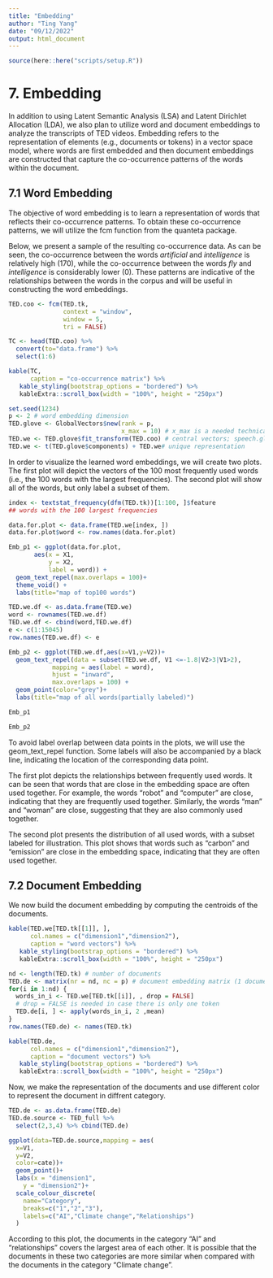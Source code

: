 ```yaml
---
title: "Embedding"
author: "Ting Yang"
date: "09/12/2022"
output: html_document
---
```


```r
source(here::here("scripts/setup.R"))
```

# 7. Embedding 

In addition to using Latent Semantic Analysis (LSA) and Latent Dirichlet Allocation (LDA), we also plan to utilize word and document embeddings to analyze the transcripts of TED videos. Embedding refers to the representation of elements (e.g., documents or tokens) in a vector space model, where words are first embedded and then document embeddings are constructed that capture the co-occurrence patterns of the words within the document.

## 7.1 Word Embedding

The objective of word embedding is to learn a representation of words that reflects their co-occurrence patterns. To obtain these co-occurrence patterns, we will utilize the fcm function from the quanteta package. 

Below, we present a sample of the resulting co-occurrence data. As can be seen, the co-occurrence between the words *artificial* and *intelligence* is relatively high (170), while the co-occurrence between the words *fly* and *intelligence* is considerably lower (0). These patterns are indicative of the relationships between the words in the corpus and will be useful in constructing the word embeddings.

```r
TED.coo <- fcm(TED.tk,
               context = "window",
               window = 5,
               tri = FALSE) 

TC <- head(TED.coo) %>% 
  convert(to="data.frame") %>% 
  select(1:6)

kable(TC,
      caption = "co-occurrence matrix") %>%
   kable_styling(bootstrap_options = "bordered") %>%
   kableExtra::scroll_box(width = "100%", height = "250px")
```

```r
set.seed(1234)
p <- 2 # word embedding dimension
TED.glove <- GlobalVectors$new(rank = p,
                               x_max = 10) # x_max is a needed technical option
TED.we <- TED.glove$fit_transform(TED.coo) # central vectors; speech.glove$components contains the context vectors
TED.we <- t(TED.glove$components) + TED.we# unique representation
```

In order to visualize the learned word embeddings, we will create two plots. The first plot will depict the vectors of the 100 most frequently used words (i.e., the 100 words with the largest frequencies). The second plot will show all of the words, but only label a subset of them. 

```r
index <- textstat_frequency(dfm(TED.tk))[1:100, ]$feature
## words with the 100 largest frequencies

data.for.plot <- data.frame(TED.we[index, ])
data.for.plot$word <- row.names(data.for.plot)

Emb_p1 <- ggplot(data.for.plot, 
       aes(x = X1,
           y = X2,
           label = word)) +
  geom_text_repel(max.overlaps = 100)+
  theme_void() +
  labs(title="map of top100 words")

TED.we.df <- as.data.frame(TED.we)
word <- rownames(TED.we.df)
TED.we.df <- cbind(word,TED.we.df)
e <- c(1:15045)
row.names(TED.we.df) <- e

Emb_p2 <- ggplot(TED.we.df,aes(x=V1,y=V2))+
  geom_text_repel(data = subset(TED.we.df, V1 <=-1.8|V2>3|V1>2),
            mapping = aes(label = word),
            hjust = "inward",
            max.overlaps = 100) +
  geom_point(color="grey")+
  labs(title="map of all words(partially labeled)")

Emb_p1

Emb_p2
```

To avoid label overlap between data points in the plots, we will use the geom_text_repel function. Some labels will also be accompanied by a black line, indicating the location of the corresponding data point.

The first plot depicts the relationships between frequently used words. It can be seen that words that are close in the embedding space are often used together. For example, the words "robot" and "computer" are close, indicating that they are frequently used together. Similarly, the words "man" and "woman" are close, suggesting that they are also commonly used together.

The second plot presents the distribution of all used words, with a subset labeled for illustration. This plot shows that words such as "carbon" and "emission" are close in the embedding space, indicating that they are often used together. 

## 7.2 Document Embedding

We now build the document embedding by computing the centroids of the documents.

```r
kable(TED.we[TED.tk[[1]], ],
      col.names = c("dimension1","dimension2"),
      caption = "word vectors") %>%
   kable_styling(bootstrap_options = "bordered") %>%
   kableExtra::scroll_box(width = "100%", height = "250px")
```


```r
nd <- length(TED.tk) # number of documents
TED.de <- matrix(nr = nd, nc = p) # document embedding matrix (1 document per row)
for(i in 1:nd) {
  words_in_i <- TED.we[TED.tk[[i]], , drop = FALSE] 
  # drop = FALSE is needed in case there is only one token
  TED.de[i, ] <- apply(words_in_i, 2 ,mean)
}
row.names(TED.de) <- names(TED.tk)

kable(TED.de,
      col.names = c("dimension1","dimension2"),
      caption = "document vectors") %>%
   kable_styling(bootstrap_options = "bordered") %>%
   kableExtra::scroll_box(width = "100%", height = "250px")
```

Now, we make the representation of the documents and use different color to represent the document in diffrent category.
```r
TED.de <- as.data.frame(TED.de)
TED.de.source <- TED_full %>% 
  select(2,3,4) %>% cbind(TED.de) 

ggplot(data=TED.de.source,mapping = aes(
  x=V1,
  y=V2,
  color=cate))+
  geom_point()+
  labs(x = "dimension1",
    y = "dimension2")+
  scale_colour_discrete(
    name="Category",
    breaks=c("1","2","3"),
    labels=c("AI","Climate change","Relationships")
  )
```
According to this plot, the documents in the category "AI" and "relationships" covers the largest area of each other. It is possible that the documents in these two categories are more similar when compared with the documents in the category "Climate change".


